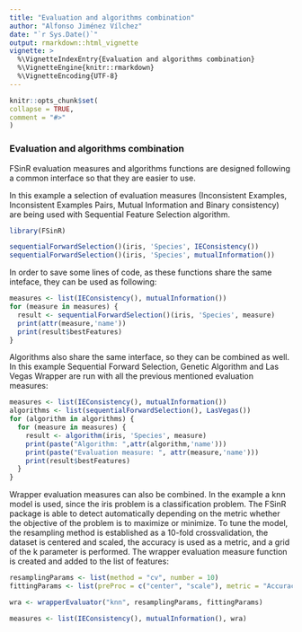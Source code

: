 ```yaml
---
title: "Evaluation and algorithms combination"
author: "Alfonso Jiménez Vílchez"
date: "`r Sys.Date()`"
output: rmarkdown::html_vignette
vignette: >
  %\VignetteIndexEntry{Evaluation and algorithms combination}
  %\VignetteEngine{knitr::rmarkdown}
  %\VignetteEncoding{UTF-8}
---
```


  ```r
knitr::opts_chunk$set(
  collapse = TRUE,
  comment = "#>"
)
```

### Evaluation and algorithms combination

FSinR evaluation measures and algorithms functions are designed following a common interface so that they are easier to use.

In this example a selection of evaluation measures (Inconsistent Examples, Inconsistent Examples Pairs, Mutual Information and Binary consistency) are being used with Sequential Feature Selection algorithm.

```r
library(FSinR)

sequentialForwardSelection()(iris, 'Species', IEConsistency())
sequentialForwardSelection()(iris, 'Species', mutualInformation())
```

In order to save some lines of code, as these functions share the same inteface, they can be used as following:
```r
measures <- list(IEConsistency(), mutualInformation())
for (measure in measures) {
  result <- sequentialForwardSelection()(iris, 'Species', measure)
  print(attr(measure,'name'))
  print(result$bestFeatures)
}
```

Algorithms also share the same interface, so they can be combined as well. In this example Sequential Forward Selection, Genetic Algorithm and Las Vegas Wrapper are run with all the previous mentioned evaluation measures:
```r
measures <- list(IEConsistency(), mutualInformation())
algorithms <- list(sequentialForwardSelection(), LasVegas())
for (algorithm in algorithms) {
  for (measure in measures) {
    result <- algorithm(iris, 'Species', measure)
    print(paste("Algorithm: ",attr(algorithm,'name')))
    print(paste("Evaluation measure: ", attr(measure,'name')))
    print(result$bestFeatures)
  }
}
```

Wrapper evaluation measures can also be combined. In the example a knn model is used, since the iris problem is a classification problem. The FSinR package is able to detect automatically depending on the metric whether the objective of the problem is to maximize or minimize. To tune the model, the resampling method is established as a 10-fold crossvalidation, the dataset is centered and scaled, the accuracy is used as a metric, and a grid of the k parameter is performed.
The wrapper evaluation measure function is created and added to the list of features:

```r
resamplingParams <- list(method = "cv", number = 10)
fittingParams <- list(preProc = c("center", "scale"), metric = "Accuracy", tuneGrid = expand.grid(k = c(1:20)))

wra <- wrapperEvaluator("knn", resamplingParams, fittingParams)

measures <- list(IEConsistency(), mutualInformation(), wra)
```
